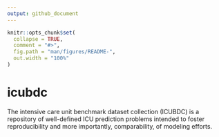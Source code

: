 ```yaml
---
output: github_document
---
```


<!-- README.md is generated from README.Rmd. Please edit that file -->

```r
knitr::opts_chunk$set(
  collapse = TRUE,
  comment = "#>",
  fig.path = "man/figures/README-",
  out.width = "100%"
)
```

# icubdc

<!-- badges: start -->
<!-- badges: end -->

The intensive care unit benchmark dataset collection (ICUBDC) is a repository of well-defined ICU prediction problems intended to foster reproducibility and more importantly, comparability, of modeling efforts.
